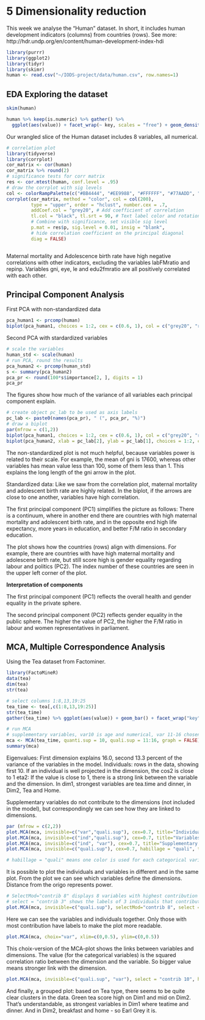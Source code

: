 # 5 Dimensionality reduction

This week we analyse the "Human" dataset. In short, it includes human development indicators (columns) from countries (rows).
See more: http://hdr.undp.org/en/content/human-development-index-hdi

```r
library(purrr)
library(ggplot2)
library(tidyr)
library(skimr)
human <- read.csv("~/IODS-project/data/human.csv", row.names=1)
```


## EDA Exploring the dataset

```r
skim(human)
```



```r

human %>% keep(is.numeric) %>% gather() %>% 
  ggplot(aes(value)) + facet_wrap(~ key, scales = "free") + geom_density()


```

Our wrangled slice of the Human dataset includes 8 variables, all numerical.


```r
# correlation plot
library(tidyverse)
library(corrplot)
cor_matrix <- cor(human) 
cor_matrix %>% round(2)
# significance tests for corr matrix
res <- cor.mtest(human, conf.level = .95)
# draw the corrplot with sig levels
col <- colorRampPalette(c("#BB4444", "#EE9988", "#FFFFFF", "#77AADD", "#4477AA"))
corrplot(cor_matrix, method = "color", col = col(200),
         type = "upper", order = "hclust", number.cex = .7,
         addCoef.col = "grey20", # Add coefficient of correlation
         tl.col = "black", tl.srt = 90, # Text label color and rotation
         # Combine with significance, set visible sig level
         p.mat = res$p, sig.level = 0.01, insig = "blank", 
         # hide correlation coefficient on the principal diagonal
         diag = FALSE)



```

Maternal mortality and Adolescence birth rate have high negative correlations with other indicators, excluding the variables labFMratio and repinp. Variables gni, eye, le and edu2fmratio are all positively correlated with each other.

## Principal Component Analysis

First PCA with non-standardized data

```r
pca_human1 <- prcomp(human)
biplot(pca_human1, choices = 1:2, cex = c(0.6, 1), col = c("grey20", "red"))
```

Second PCA with stardardized variables

```r
# scale the variables
human_std <- scale(human)
# run PCA, round the results
pca_human2 <- prcomp(human_std)
s <- summary(pca_human2)
pca_pr <- round(100*s$importance[2, ], digits = 1)
pca_pr
```

The figures show how much of the variance of all variables each principal component explain.


```r
# create object pc_lab to be used as axis labels
pc_lab <- paste0(names(pca_pr), " (", pca_pr, "%)")
# draw a biplot
par(mfrow = c(1,2))
biplot(pca_human1, choices = 1:2, cex = c(0.6, 1), col = c("grey20", "red"))
biplot(pca_human2, xlab = pc_lab[2], ylab = pc_lab[1], choices = 1:2, cex = c(0.8, 1), col = c("grey20", "blue"))
```

The non-standardized plot is not much helpful, because variables power is related to their scale. For example, the mean of gni
is 17600, whereas other variables has mean value less than 100, some of them less than 1. This explains the long length of the gni arrow in the plot.

Standardized data: Like we saw from the correlation plot, maternal mortality and adolescent birth rate are highly related. In the biplot, if the arrows are close to one another, variables have high correlation. 

The first principal component (PC1) simplifies the picture as follows: There is a continuum, where in another end there are countries with high maternal mortality and adolescent birth rate, and in the opposite end high life expectancy, more years in education, and better F/M ratio in secondary education.

The plot shows how the countries (rows) align with dimensions. For example, there are countries with have high maternal mortality and adolescene birth rate, but still score high is  gender equality regarding labour and politics (PC2). The index number of these countries are seen in the upper left corner of the plot.

**Interpretation of components**

The first principal component (PC1) reflects the overall health and gender equality in the private sphere. 

The second principal component (PC2) reflects gender equality in the public sphere. The higher the value of PC2, the higher the F/M ratio in labour and women representatives in parliament. 


## MCA, Multiple Correspondence Analysis

Using the Tea dataset from Factominer.

```r
library(FactoMineR)
data(tea)
dim(tea)
str(tea)
```

```r
# select columns 1:8,13,19:25
tea_time <- tea[,c(1:8,13,19:25)]
str(tea_time)
gather(tea_time) %>% ggplot(aes(value)) + geom_bar() + facet_wrap("key", scales = "free")
```

```r
# run MCA
# supplementary variables, var10 is age and numerical, var 11-16 chosen as categorical supplements (not included in creating the dimensions, but help in interpreting them)
mca <- MCA(tea_time, quanti.sup = 10, quali.sup = 11:16, graph = FALSE)
summary(mca)
```

Eigenvalues: First dimension explains 16.0, second 13.3 percent of the variance of the variables in the model.
Individuals: rows in the data, showing first 10. If an individual is well projected in the dimension, the cos2 is close to 1
eta2: If the value is close to 1, there is a strong link between the variable and the dimension.
In dim1, strongest variables are tea.time and dinner, in Dim2, Tea and Home.

Supplementary variables do not contribute to the dimensions (not included in the model), but correspondingly we can see how they are linked to dimensions.

```r
par (mfrow = c(2,2))
plot.MCA(mca, invisible=c("var","quali.sup"), cex=0.7, title="Individuals")
plot.MCA(mca, invisible=c("ind","quali.sup"), cex=0.7, title="Variables")
plot.MCA(mca, invisible=c("ind", "var"), cex=0.7, title="Supplementary variables")
plot.MCA(mca, invisible=c("quali.sup"), cex=0.7, habillage = "quali", title="Variables and individuals")

# habillage = "quali" means one color is used for each categorical variables;

```

It is possible to plot the individuals and variables in different and in the same plot.
From the plot we can see which variables define the dimensions. Distance from the origo represents power.

```r
# SelectMod="contrib 8" displays 8 variables with highest contribution to the dimensions
# select = "contrib 3" shows the labels of 3 individuals that contribute the most to the dimensions
plot.MCA(mca, invisible=c("quali.sup"), selectMod="contrib 8", select = "contrib 3", cex=0.7, title="Variables and individuals")


```

Here we can see the variables and individuals together. Only those with most contribution have labels to make the plot more readable. 


```r
plot.MCA(mca, choix="var", xlim=c(0,0.5), ylim=c(0,0.5))
```

This choix-version of the MCA-plot shows the links between variables and dimensions. 
The value (for the categorical variables) is the squared correlation ratio between the dimension and the variable.
So bigger value means stronger link with the dimension.

```r
plot.MCA(mca, invisible=c("quali.sup", "var"), select = "contrib 10", habillage = "Tea", cex=0.7, title="Individuals grouped by Tea type")


```

And finally, a grouped plot: based on Tea type, there seems to be quite clear clusters in the data.
Green tea score high on Dim1 and mid on Dim2. That's understandable, as strongest variables in Dim1 where teatime and dinner.
And in Dim2, breakfast and home - so Earl Grey it is.  


